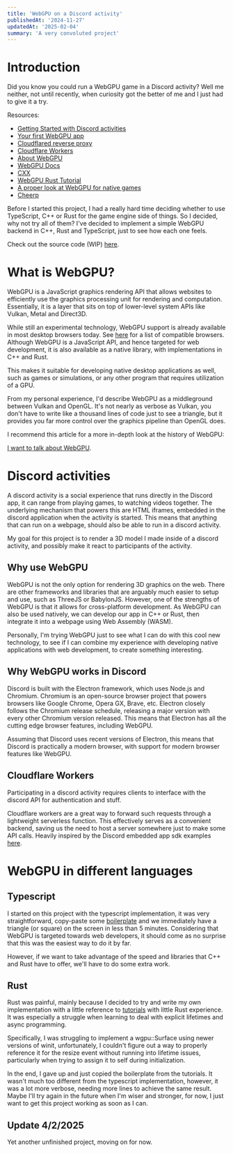 ```yaml
---
title: 'WebGPU on a Discord activity'
publishedAt: '2024-11-27'
updatedAt: '2025-02-04'
summary: 'A very convoluted project'
---
```


# Introduction

Did you know you could run a WebGPU game in a Discord activity? Well me neither, not until recently, when curiosity got the better of me and I just had to give it a try.

Resources:
- [Getting Started with Discord activities](https://discord.com/developers/docs/activities/building-an-activity)
- [Your first WebGPU app](https://codelabs.developers.google.com/your-first-webgpu-app)
- [Cloudflared reverse proxy](https://developers.cloudflare.com/cloudflare-one/connections/connect-networks/get-started/create-local-tunnel/)
- [Cloudflare Workers](https://developers.cloudflare.com/workers/get-started/dashboard/)
- [About WebGPU](https://cohost.org/mcc/post/1406157-i-want-to-talk-about-webgpu)
- [WebGPU Docs](https://www.w3.org/TR/webgpu/)
- [CXX](https://cxx.rs/tutorial.html)
- [WebGPU Rust Tutorial](https://sotrh.github.io/learn-wgpu/)
- [A proper look at WebGPU for native games](https://www.youtube.com/watch?v=DdMl4E7xQEY)
- [Cheerp](https://cheerp.io/docs/getting-started/tour)

Before I started this project, I had a really hard time deciding whether to use TypeScript, C++ or Rust for the game engine side of things. So I decided, why not try all of them?
I've decided to implement a simple WebGPU backend in C++, Rust and TypeScript, just to see how each one feels.

Check out the source code (WIP) [here](https://github.com/ksxjltze/discord-webgpu-activity).

# What is WebGPU?
WebGPU is a JavaScript graphics rendering API that allows websites to efficiently use the graphics processing unit for rendering and computation.
Essentially, it is a layer that sits on top of lower-level system APIs like Vulkan, Metal and Direct3D.

While still an experimental technology, WebGPU support is already available in most desktop browsers today. See [here](https://developer.mozilla.org/en-US/docs/Web/API/WebGPU_API#browser_compatibility) for a list of compatible browsers.
Although WebGPU is a JavaScript API, and hence targeted for web development, it is also available as a native library, with implementations in C++ and Rust.

This makes it suitable for developing native desktop applications as well, such as games or simulations, or any other program that requires utilization of a GPU.

From my personal experience, I'd describe WebGPU as a middleground between Vulkan and OpenGL. 
It's not nearly as verbose as Vulkan, you don't have to write like a thousand lines of code just to see a triangle, but it provides you far more control over the graphics pipeline than OpenGL does.

I recommend this article for a more in-depth look at the history of WebGPU:

[I want to talk about WebGPU](https://cohost.org/mcc/post/1406157-i-want-to-talk-about-webgpu).

# Discord activities
A discord activity is a social experience that runs directly in the Discord app, it can range from playing games, to watching videos together.
The underlying mechanism that powers this are HTML iframes, embedded in the discord application when the activity is started.
This means that anything that can run on a webpage, should also be able to run in a discord activity.

My goal for this project is to render a 3D model I made inside of a discord activity, and possibly make it react to participants of the activity.

## Why use WebGPU
WebGPU is not the only option for rendering 3D graphics on the web. There are other frameworks and libraries that are arguably much easier to setup and use, such as ThreeJS or BabylonJS.
However, one of the strengths of WebGPU is that it allows for cross-platform development. As WebGPU can also be used natively, we can develop our app in C++ or Rust, then integrate it into a webpage using Web Assembly (WASM).

Personally, I'm trying WebGPU just to see what I can do with this cool new technology, to see if I can combine my experience with developing native applications with web development, to create something interesting.

## Why WebGPU works in Discord
Discord is built with the Electron framework, which uses Node.js and Chromium. Chromium is an open-source browser project that powers browsers like Google Chrome, Opera GX, Brave, etc.
Electron closely follows the Chromium release schedule, releasing a major version with every other Chromium version released. This means that Electron has all the cutting edge browser features, including WebGPU.

Assuming that Discord uses recent versions of Electron, this means that Discord is practically a modern browser, with support for modern browser features like WebGPU.

## Cloudflare Workers
Participating in a discord activity requires clients to interface with the discord API for authentication and stuff.

Cloudflare workers are a great way to forward such requests through a lightweight serverless function.
This effectively serves as a convenient backend, saving us the need to host a server somewhere just to make some API calls.
Heavily inspired by the Discord embedded app sdk examples [here](https://github.com/discord/embedded-app-sdk-examples).

# WebGPU in different languages

## Typescript
I started on this project with the typescript implementation, it was very straightforward, copy-paste some [boilerplate](https://codelabs.developers.google.com/your-first-webgpu-app) and we immediately have a triangle (or square) on the screen in less than 5 minutes.
Considering that WebGPU is targeted towards web developers, it should come as no surprise that this was the easiest way to do it by far.

However, if we want to take advantage of the speed and libraries that C++ and Rust have to offer, we'll have to do some extra work.

## Rust
Rust was painful, mainly because I decided to try and write my own implementation with a little reference to [tutorials](https://sotrh.github.io/learn-wgpu/) with little Rust experience. It was especially a struggle when learning to deal with explicit lifetimes and async programming.

Specifically, I was struggling to implement a wgpu::Surface using newer versions of winit, unfortunately, I couldn't figure out a way to properly reference it for the resize event without running into lifetime issues, particularly when trying to assign it to self during initialization.

In the end, I gave up and just copied the boilerplate from the tutorials. It wasn't much too different from the typescript implementation, however, it was a lot more verbose, needing more lines to achieve the same result.
Maybe I'll try again in the future when I'm wiser and stronger, for now, I just want to get this project working as soon as I can.

## Update 4/2/2025

Yet another unfinished project, moving on for now.